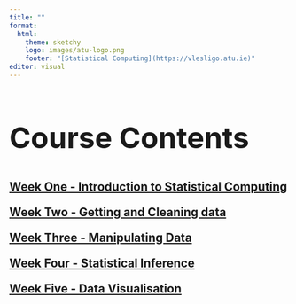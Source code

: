 ```yaml
---
title: ""
format: 
  html:
    theme: sketchy
    logo: images/atu-logo.png
    footer: "[Statistical Computing](https://vlesligo.atu.ie)"
editor: visual
---
```


::: {style="font-size: 250%; list-style-position: outside; padding-left: 0em;"}

## Course Contents

:::

::: {style="font-size: 150%; list-style-position: outside; padding-left: 0em;"}


**[Week One - Introduction to Statistical Computing](https://atu2023.netlify.app/week-01/#/title)**


**[Week Two - Getting and Cleaning data](https://atu2023.netlify.app/week-02/#/title)**
 
**[Week Three - Manipulating Data](https://atu2023.netlify.app/week-03/#/title)**
 
**[Week Four - Statistical Inference](https://atu2023.netlify.app/week-04/#/title)**
 
**[Week Five - Data Visualisation](https://atu2023.netlify.app/week-05/#/title)**

:::
